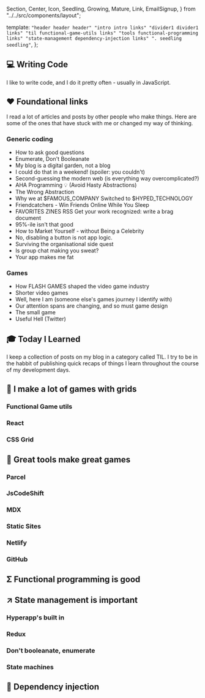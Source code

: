   Section,
  Center,
  Icon,
  Seedling,
  Growing,
  Mature,
  Link,
  EmailSignup,
} from "../../src/components/layout";

  template: `
    "header header header"
    "intro intro links"
    "divider1 divider1 links"
    "til functional-game-utils links"
    "tools functional-programming links"
    "state-management dependency-injection links"
    ". seedling seedling"
`,
};

<Section area="intro" color="lavender">


## <Icon>💻</Icon> Writing Code

I like to write code, and I do it pretty often - usually in JavaScript.

</Section>


<Section area="links" color="lightcoral">


## <Icon>❤️</Icon> Foundational links

I read a lot of articles and posts by other people who make things. Here are some of the ones that have stuck with me or changed my way of thinking.

### Generic coding

- <Link to="https://jvns.ca/blog/good-questions/">
    How to ask good questions
  </Link>

- <Link to="https://kyleshevlin.com/enumerate-dont-booleanate">
    Enumerate, Don't Booleanate
  </Link>

- <Link to="https://joelhooks.com/digital-garden">
    My blog is a digital garden, not a blog
  </Link>

- <Link to="https://danluu.com/sounds-easy/">
    I could do that in a weekend! (spoiler: you couldn't)
  </Link>

- <Link to="https://macwright.com/2020/05/10/spa-fatigue.html">
    Second-guessing the modern web (is everything way overcomplicated?)
  </Link>

- <Link to="https://kentcdodds.com/blog/aha-programming">
    AHA Programming 💡 (Avoid Hasty Abstractions)
  </Link>

- <Link to="https://sandimetz.com/blog/2016/1/20/the-wrong-abstraction">
    The Wrong Abstraction
  </Link>
- <Link to="https://saagarjha.com/blog/2020/05/10/why-we-at-famous-company-switched-to-hyped-technology/">
    Why we at $FAMOUS_COMPANY Switched to $HYPED_TECHNOLOGY
  </Link>
- <Link to="https://www.swyx.io/writing/friendcatchers/">
    Friendcatchers - Win Friends Online While You Sleep
  </Link>
- <Link to="https://jvns.ca/blog/brag-documents/">
    FAVORITES ZINES RSS Get your work recognized: write a brag document
  </Link>
- <Link to="https://danluu.com/p95-skill/">95%-ile isn't that good</Link>
- <Link to="https://www.swyx.io/writing/marketing-yourself/">
    How to Market Yourself - without Being a Celebrity
  </Link>
- <Link to="https://dev.to/davidkpiano/no-disabling-a-button-is-not-app-logic-598i">
    No, disabling a button is not app logic.
  </Link>
- <Link to="https://noidea.dog/blog/surviving-the-organisational-side-quest">
    Surviving the organisational side quest
  </Link>
- <Link to="https://m.signalvnoise.com/is-group-chat-making-you-sweat/">
    Is group chat making you sweat?
  </Link>
- <Link to="http://seriouspony.com/blog/2013/7/24/your-app-makes-me-fat">
    Your app makes me fat
  </Link>

### Games

- <Link to="http://www.flashgamehistory.com/">
    How FLASH GAMES shaped the video game industry
  </Link>

- <Link to="http://stuffedwomb.at/shorter_games">Shorter video games</Link>
- <Link to="https://www.whymog.net/blog/2020/6/23/well-here-i-am">
    Well, here I am (someone else's games journey I identify with)
  </Link>
- <Link to="https://www.polygon.com/2019/12/17/20928761/game-design-subscriptions-attention">
    Our attention spans are changing, and so must game design
  </Link>
- <Link to="http://stuffedwomb.at/the_small_game.html">The small game</Link>
- <Link to="http://stuffedwomb.at/useful_hell">Useful Hell (Twitter)</Link>

</Section>


<Section area="divider1" color="skyblue"></Section>

<Section area="til" color="lightgreen">


## <Icon>🎓</Icon> Today I Learned

I keep a collection of posts on my blog in a category called TIL. I try to be in the habbit of publishing quick recaps of things I learn throughout the course of my development days.

</Section>


<Section area="functional-game-utils" color="#fbf180">


## <Icon>🔲</Icon> I make a lot of games with grids

### Functional Game utils

### React

### CSS Grid

</Section>


<Section area="tools" color="#fbf180">


## <Icon>🔧</Icon> Great tools make great games

### Parcel

### JsCodeShift

### MDX

### Static Sites

### Netlify

### GitHub

</Section>


<Section area="functional-programming" color="lightgreen">


## <Icon>Σ</Icon> Functional programming is good

</Section>


<Section area="state-management" color="lavender">


## <Icon>↗️</Icon> State management is important

### Hyperapp's built in

### Redux

### Don't booleanate, enumerate

### State machines

</Section>


<Section area="dependency-injection" color="lightskyblue">


## <Icon>💉</Icon> Dependency injection

</Section>


<Section area="seedling" color="white">


<Center>
  <Growing />
</Center>

</Section>

